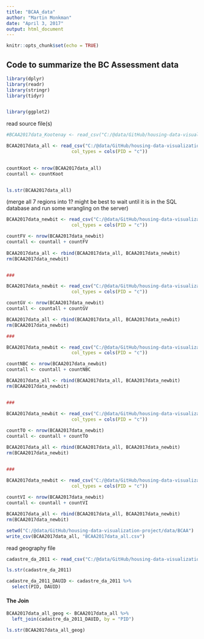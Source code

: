 ```yaml
---
title: "BCAA_data"
author: "Martin Monkman"
date: "April 3, 2017"
output: html_document
---
```


```r
knitr::opts_chunk$set(echo = TRUE)
```

## Code to summarize the BC Assessment data



```r
library(dplyr)
library(readr)
library(stringr)
library(tidyr)


library(ggplot2)


```


read source file(s) 

```r


#BCAA2017data_Kootenay <- read_csv("C:/@data/GitHub/housing-data-visualization-project/data/BCAA/BC Stats - Housing Policy Analysis Kootenay Columbia.csv")

BCAA2017data_all <- read_csv("C:/@data/GitHub/housing-data-visualization-project/data/BCAA/BC Stats - Housing Policy Analysis Kootenay Columbia.csv", 
                        col_types = cols(PID = "c"))
                                  

countKoot <- nrow(BCAA2017data_all)
countall <- countKoot


ls.str(BCAA2017data_all)


```


(merge all 7 regions into 1? might be best to wait until it is in the SQL database and run some wrangling on the server)


```r


BCAA2017data_newbit <- read_csv("C:/@data/GitHub/housing-data-visualization-project/data/BCAA/BC Stats - Housing Policy Analysis Fraser Valley.csv", 
                        col_types = cols(PID = "c"))

countFV <- nrow(BCAA2017data_newbit)
countall <- countall + countFV
                                  
BCAA2017data_all <- rbind(BCAA2017data_all, BCAA2017data_newbit)
rm(BCAA2017data_newbit)


###

BCAA2017data_newbit <- read_csv("C:/@data/GitHub/housing-data-visualization-project/data/BCAA/BC Stats - Housing Policy Analysis Greater Vancouver.csv", 
                        col_types = cols(PID = "c"))

countGV <- nrow(BCAA2017data_newbit)
countall <- countall + countGV

BCAA2017data_all <- rbind(BCAA2017data_all, BCAA2017data_newbit)
rm(BCAA2017data_newbit)

###

BCAA2017data_newbit <- read_csv("C:/@data/GitHub/housing-data-visualization-project/data/BCAA/BC Stats - Housing Policy Analysis Northern BC.csv", 
                        col_types = cols(PID = "c"))

countNBC <- nrow(BCAA2017data_newbit)
countall <- countall + countNBC

BCAA2017data_all <- rbind(BCAA2017data_all, BCAA2017data_newbit)
rm(BCAA2017data_newbit)


### 

BCAA2017data_newbit <- read_csv("C:/@data/GitHub/housing-data-visualization-project/data/BCAA/BC Stats - Housing Policy Analysis Thompson Okanagan.csv", 
                        col_types = cols(PID = "c"))
                                  
countTO <- nrow(BCAA2017data_newbit)
countall <- countall + countTO

BCAA2017data_all <- rbind(BCAA2017data_all, BCAA2017data_newbit)
rm(BCAA2017data_newbit)


### 

BCAA2017data_newbit <- read_csv("C:/@data/GitHub/housing-data-visualization-project/data/BCAA/BC Stats - Housing Policy Analysis Vancouver Island.csv", 
                        col_types = cols(PID = "c"))
                                  
countVI <- nrow(BCAA2017data_newbit)
countall <- countall + countVI

BCAA2017data_all <- rbind(BCAA2017data_all, BCAA2017data_newbit)
rm(BCAA2017data_newbit)

setwd("C:/@data/GitHub/housing-data-visualization-project/data/BCAA")
write_csv(BCAA2017data_all, "BCAA2017data_all.csv")

```




read geography file

```r

cadastre_da_2011 <- read_csv("C:/@data/GitHub/housing-data-visualization-project/data/geography/cadastre_da_2011.csv")

ls.str(cadastre_da_2011)

cadastre_da_2011_DAUID <- cadastre_da_2011 %>%
  select(PID, DAUID)

```



#### The Join


```r

BCAA2017data_all_geog <- BCAA2017data_all %>% 
  left_join(cadastre_da_2011_DAUID, by = "PID")

ls.str(BCAA2017data_all_geog)


```


